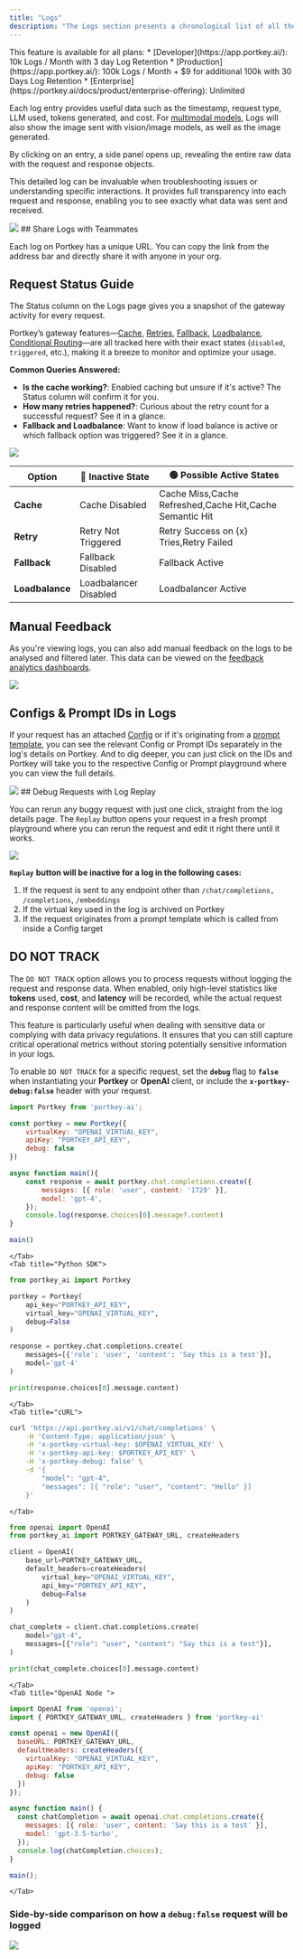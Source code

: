 ```yaml
---
title: "Logs"
description: "The Logs section presents a chronological list of all the requests processed through Portkey."
---
```


<Info>
This feature is available for all plans:
* [Developer](https://app.portkey.ai/): 10k Logs / Month with 3 day Log Retention
* [Production](https://app.portkey.ai/): 100k Logs / Month + $9 for additional 100k with 30 Days Log Retention
* [Enterprise](https://portkey.ai/docs/product/enterprise-offering): Unlimited
</Info>

Each log entry provides useful data such as the timestamp, request type, LLM used, tokens generated, and cost. For [multimodal models](/product/ai-gateway/multimodal-capabilities), Logs will also show the image sent with vision/image models, as well as the image generated.

By clicking on an entry, a side panel opens up, revealing the entire raw data with the request and response objects.

This detailed log can be invaluable when troubleshooting issues or understanding specific interactions. It provides full transparency into each request and response, enabling you to see exactly what data was sent and received.

<Frame>
    <img src="/images/product/product-2.avif"/>
</Frame>
## Share Logs with Teammates

Each log on Portkey has a unique URL. You can copy the link from the address bar and directly share it with anyone in your org.

## Request Status Guide

The Status column on the Logs page gives you a snapshot of the gateway activity for every request.

Portkey’s gateway features—[Cache](../../product/ai-gateway/cache-simple-and-semantic), [Retries](../../product/ai-gateway/automatic-retries), [Fallback](../../product/ai-gateway/fallbacks), [Loadbalance](../../product/ai-gateway/load-balancing), [Conditional Routing](../../product/ai-gateway/conditional-routing)—are all tracked here with their exact states (`disabled`, `triggered`, etc.), making it a breeze to monitor and optimize your usage.

**Common Queries Answered:**

* **Is the cache working?**: Enabled caching but unsure if it's active? The Status column will confirm it for you.
* **How many retries happened?**: Curious about the retry count for a successful request? See it in a glance.
* **Fallback and Loadbalance**: Want to know if load balance is active or which fallback option was triggered? See it in a glance.

<Frame>
    <img src="/images/product/product-3.avif"/>
</Frame>

| Option          | 🔴 Inactive State     | 🟢 Possible Active States                               |
| --------------- | --------------------- | ------------------------------------------------------- |
| **Cache**       | Cache Disabled        | Cache Miss,Cache Refreshed,Cache Hit,Cache Semantic Hit |
| **Retry**       | Retry Not Triggered   | Retry Success on {x} Tries,Retry Failed                 |
| **Fallback**    | Fallback Disabled     | Fallback Active                                         |
| **Loadbalance** | Loadbalancer Disabled | Loadbalancer Active                                     |

## Manual Feedback

As you're viewing logs, you can also add manual feedback on the logs to be analysed and filtered later. This data can be viewed on the [feedback analytics dashboards](/product/observability/analytics#feedback).

<Frame>
    <img src="/images/product/product-7-1.avif"/>
</Frame>

## Configs & Prompt IDs in Logs

If your request has an attached [Config](/product/ai-gateway/configs) or if it's originating from a [prompt template](/product/prompt-library), you can see the relevant Config or Prompt IDs separately in the log's details on Portkey. And to dig deeper, you can just click on the IDs and Portkey will take you to the respective Config or Prompt playground where you can view the full details.

<Frame>
    <img src="/images/product/product-8-1.avif"/>
</Frame>
## Debug Requests with Log Replay

You can rerun any buggy request with just one click, straight from the log details page. The `Replay` button opens your request in a fresh prompt playground where you can rerun the request and edit it right there until it works.

<Frame>
    <img src="/images/product/product-9-1.avif"/>
</Frame>

<Info>

   **`Replay`** **button will be inactive for a log in the following cases:**

1. If the request is sent to any endpoint other than `/chat/completions,` `/completions`, `/embeddings`
2. If the virtual key used in the log is archived on Portkey
3. If the request originates from a prompt template which is called from inside a Config target
</Info>

## DO NOT TRACK

The `DO NOT TRACK` option allows you to process requests without logging the request and response data. When enabled, only high-level statistics like **tokens** used, **cost**, and **latency** will be recorded, while the actual request and response content will be omitted from the logs.

This feature is particularly useful when dealing with sensitive data or complying with data privacy regulations. It ensures that you can still capture critical operational metrics without storing potentially sensitive information in your logs.

To enable `DO NOT TRACK` for a specific request, set the **`debug`** flag to **`false`** when instantiating your **Portkey** or **OpenAI** client, or include the **`x-portkey-debug:false`** header with your request.

<Tabs>
    <Tab title="Node SDK">

```js
import Portkey from 'portkey-ai';

const portkey = new Portkey({
    virtualKey: "OPENAI_VIRTUAL_KEY",
    apiKey: "PORTKEY_API_KEY",
    debug: false
})

async function main(){
    const response = await portkey.chat.completions.create({
        messages: [{ role: 'user', content: '1729' }],
        model: 'gpt-4',
    });
    console.log(response.choices[0].message?.content)
}

main()
```
    </Tab>
    <Tab title="Python SDK">
```Python
from portkey_ai import Portkey

portkey = Portkey(
    api_key="PORTKEY_API_KEY",
    virtual_key="OPENAI_VIRTUAL_KEY",
    debug=False
)

response = portkey.chat.completions.create(
    messages=[{'role': 'user', 'content': 'Say this is a test'}],
    model='gpt-4'
)

print(response.choices[0].message.content)
```
    </Tab>
    <Tab title="cURL">
```sh
curl 'https://api.portkey.ai/v1/chat/completions' \
    -H 'Content-Type: application/json' \
    -H 'x-portkey-virtual-key: $OPENAI_VIRTUAL_KEY' \
    -H 'x-portkey-api-key: $PORTKEY_API_KEY' \
    -H 'x-portkey-debug: false' \
    -d '{
        "model": "gpt-4",
        "messages": [{ "role": "user", "content": "Hello" }]
    }'
```
    </Tab>
  <Tab title="OpenAI Python ">

```py
from openai import OpenAI
from portkey_ai import PORTKEY_GATEWAY_URL, createHeaders

client = OpenAI(
    base_url=PORTKEY_GATEWAY_URL,
    default_headers=createHeaders(
        virtual_key="OPENAI_VIRTUAL_KEY",
        api_key="PORTKEY_API_KEY",
        debug=False
    )
)

chat_complete = client.chat.completions.create(
    model="gpt-4",
    messages=[{"role": "user", "content": "Say this is a test"}],
)

print(chat_complete.choices[0].message.content)
```
    </Tab>
    <Tab title="OpenAI Node ">

```js
import OpenAI from 'openai';
import { PORTKEY_GATEWAY_URL, createHeaders } from 'portkey-ai'

const openai = new OpenAI({
  baseURL: PORTKEY_GATEWAY_URL,
  defaultHeaders: createHeaders({
    virtualKey: "OPENAI_VIRTUAL_KEY",
    apiKey: "PORTKEY_API_KEY",
    debug: false
  })
});

async function main() {
  const chatCompletion = await openai.chat.completions.create({
    messages: [{ role: 'user', content: 'Say this is a test' }],
    model: 'gpt-3.5-turbo',
  });
  console.log(chatCompletion.choices);
}

main();
```
    </Tab>
  </Tabs>

### Side-by-side comparison on how a `debug:false` request will be logged

<Frame>
    <img src="/images/product/product-10-1.avif"/>
</Frame>
